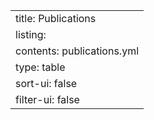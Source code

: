 ---
title: Publications
listing: 
  contents: publications.yml
  type: table
  sort-ui: false
  filter-ui: false
---